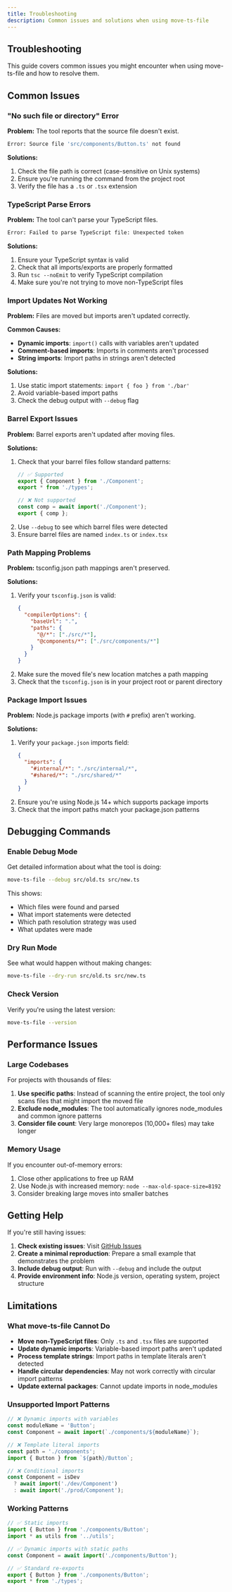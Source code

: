 ```yaml
---
title: Troubleshooting
description: Common issues and solutions when using move-ts-file
---
```


## Troubleshooting

This guide covers common issues you might encounter when using move-ts-file and how to resolve them.

## Common Issues

### "No such file or directory" Error

**Problem:** The tool reports that the source file doesn't exist.

```bash
Error: Source file 'src/components/Button.ts' not found
```

**Solutions:**
1. Check the file path is correct (case-sensitive on Unix systems)
2. Ensure you're running the command from the project root
3. Verify the file has a `.ts` or `.tsx` extension

### TypeScript Parse Errors

**Problem:** The tool can't parse your TypeScript files.

```bash
Error: Failed to parse TypeScript file: Unexpected token
```

**Solutions:**
1. Ensure your TypeScript syntax is valid
2. Check that all imports/exports are properly formatted
3. Run `tsc --noEmit` to verify TypeScript compilation
4. Make sure you're not trying to move non-TypeScript files

### Import Updates Not Working

**Problem:** Files are moved but imports aren't updated correctly.

**Common Causes:**
- **Dynamic imports**: `import()` calls with variables aren't updated
- **Comment-based imports**: Imports in comments aren't processed
- **String imports**: Import paths in strings aren't detected

**Solutions:**
1. Use static import statements: `import { foo } from './bar'`
2. Avoid variable-based import paths
3. Check the debug output with `--debug` flag

### Barrel Export Issues

**Problem:** Barrel exports aren't updated after moving files.

**Solutions:**
1. Check that your barrel files follow standard patterns:
   ```typescript
   // ✅ Supported
   export { Component } from './Component';
   export * from './types';
   
   // ❌ Not supported
   const comp = await import('./Component');
   export { comp };
   ```
2. Use `--debug` to see which barrel files were detected
3. Ensure barrel files are named `index.ts` or `index.tsx`

### Path Mapping Problems

**Problem:** tsconfig.json path mappings aren't preserved.

**Solutions:**
1. Verify your `tsconfig.json` is valid:
   ```json
   {
     "compilerOptions": {
       "baseUrl": ".",
       "paths": {
         "@/*": ["./src/*"],
         "@components/*": ["./src/components/*"]
       }
     }
   }
   ```
2. Make sure the moved file's new location matches a path mapping
3. Check that the `tsconfig.json` is in your project root or parent directory

### Package Import Issues

**Problem:** Node.js package imports (with `#` prefix) aren't working.

**Solutions:**
1. Verify your `package.json` imports field:
   ```json
   {
     "imports": {
       "#internal/*": "./src/internal/*",
       "#shared/*": "./src/shared/*"
     }
   }
   ```
2. Ensure you're using Node.js 14+ which supports package imports
3. Check that the import paths match your package.json patterns

## Debugging Commands

### Enable Debug Mode

Get detailed information about what the tool is doing:

```bash
move-ts-file --debug src/old.ts src/new.ts
```

This shows:
- Which files were found and parsed
- What import statements were detected
- Which path resolution strategy was used
- What updates were made

### Dry Run Mode

See what would happen without making changes:

```bash
move-ts-file --dry-run src/old.ts src/new.ts
```

### Check Version

Verify you're using the latest version:

```bash
move-ts-file --version
```

## Performance Issues

### Large Codebases

For projects with thousands of files:

1. **Use specific paths**: Instead of scanning the entire project, the tool only scans files that might import the moved file
2. **Exclude node_modules**: The tool automatically ignores node_modules and common ignore patterns
3. **Consider file count**: Very large monorepos (10,000+ files) may take longer

### Memory Usage

If you encounter out-of-memory errors:

1. Close other applications to free up RAM
2. Use Node.js with increased memory: `node --max-old-space-size=8192`
3. Consider breaking large moves into smaller batches

## Getting Help

If you're still having issues:

1. **Check existing issues**: Visit [GitHub Issues](https://github.com/SubtleTools/move-ts-file/issues)
2. **Create a minimal reproduction**: Prepare a small example that demonstrates the problem
3. **Include debug output**: Run with `--debug` and include the output
4. **Provide environment info**: Node.js version, operating system, project structure

## Limitations

### What move-ts-file Cannot Do

- **Move non-TypeScript files**: Only `.ts` and `.tsx` files are supported
- **Update dynamic imports**: Variable-based import paths aren't updated
- **Process template strings**: Import paths in template literals aren't detected
- **Handle circular dependencies**: May not work correctly with circular import patterns
- **Update external packages**: Cannot update imports in node_modules

### Unsupported Import Patterns

```typescript
// ❌ Dynamic imports with variables
const moduleName = 'Button';
const Component = await import(`./components/${moduleName}`);

// ❌ Template literal imports
const path = './components';
import { Button } from `${path}/Button`;

// ❌ Conditional imports
const Component = isDev 
  ? await import('./dev/Component')
  : await import('./prod/Component');
```

### Working Patterns

```typescript
// ✅ Static imports
import { Button } from './components/Button';
import * as utils from '../utils';

// ✅ Dynamic imports with static paths
const Component = await import('./components/Button');

// ✅ Standard re-exports
export { Button } from './components/Button';
export * from './types';
```